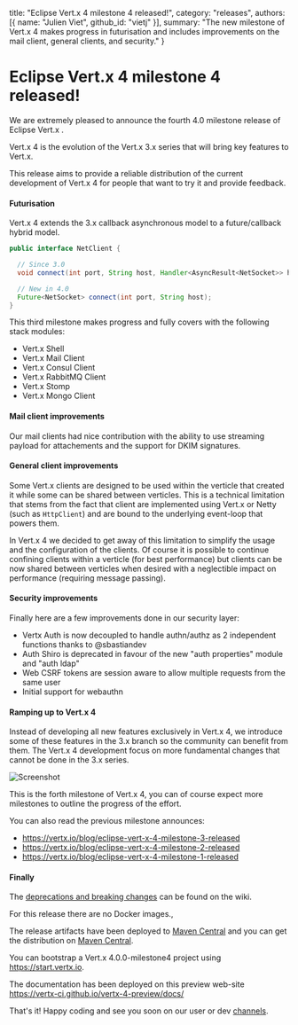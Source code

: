   title: "Eclipse Vert.x 4 milestone 4 released!",
  category: "releases",
  authors: [{
    name: "Julien Viet",
    github_id: "vietj"
  }],
  summary: "The new milestone of Vert.x 4 makes progress in futurisation and includes improvements on the mail client, general clients, and security."
}

# Eclipse Vert.x 4 milestone 4 released!

We are extremely pleased to announce the fourth 4.0 milestone release of Eclipse Vert.x .

Vert.x 4 is the evolution of the Vert.x 3.x series that will bring key features to Vert.x.

This release aims to provide a reliable distribution of the current development of Vert.x 4 for people that
want to try it and provide feedback.

#### Futurisation

Vert.x 4 extends the 3.x callback asynchronous model to a future/callback hybrid model.

```java
public interface NetClient {

  // Since 3.0
  void connect(int port, String host, Handler<AsyncResult<NetSocket>> handler);

  // New in 4.0
  Future<NetSocket> connect(int port, String host);
}
```

This third milestone makes progress and fully covers with the following stack modules:

- Vert.x Shell
- Vert.x Mail Client
- Vert.x Consul Client
- Vert.x RabbitMQ Client
- Vert.x Stomp
- Vert.x Mongo Client

#### Mail client improvements

Our mail clients had nice contribution with the ability to use streaming payload for attachements and the
support for DKIM signatures.

#### General client improvements

Some Vert.x clients are designed to be used within the verticle that created it while some can be shared between
verticles. This is a technical limitation that stems from the fact that client are implemented using Vert.x or Netty
(such as `HttpClient`) and are bound to the underlying event-loop that powers them.

In Vert.x 4 we decided to get away of this limitation to simplify the usage and the configuration of the clients. Of course
it is possible to continue confining clients within a verticle (for best performance) but clients can be now shared between
verticles when desired with a neglectible impact on performance (requiring message passing).

#### Security improvements

Finally here are a few improvements done in our security layer:

* Vertx Auth is now decoupled to handle authn/authz as 2 independent functions thanks to @sbastiandev
* Auth Shiro is deprecated in favour of the new "auth properties" module and "auth ldap"
* Web CSRF tokens are session aware to allow multiple requests from the same user
* Initial support for webauthn

#### Ramping up to Vert.x 4

Instead of developing all new features exclusively in Vert.x 4, we introduce some of these features in the 3.x branch
so the community can benefit from them. The Vert.x 4 development focus on more fundamental changes that cannot be done
in the 3.x series.

<img src="{{ site_url }}assets/blog/vertx-4-milestone4-release/vertx-4-timeline.png" alt="Screenshot" class="img-responsive" />

This is the forth milestone of Vert.x 4, you can of course expect more milestones to outline the progress of the effort.

You can also read the previous milestone announces:

- https://vertx.io/blog/eclipse-vert-x-4-milestone-3-released
- https://vertx.io/blog/eclipse-vert-x-4-milestone-2-released
- https://vertx.io/blog/eclipse-vert-x-4-milestone-1-released

#### Finally

The [deprecations and breaking changes](https://github.com/vert-x3/wiki/wiki/4.0.0-Deprecations-and-breaking-changes)
 can be found on the wiki.

For this release there are no Docker images.,

The release artifacts have been deployed to [Maven Central](https://search.maven.org/search?q=g:io.vertx%20AND%20v:4.0.0-milestone4) and you can get the distribution on [Maven Central](https://repo1.maven.org/maven2/io/vertx/vertx-stack-manager/4.0.0-milestone4/).

You can bootstrap a Vert.x 4.0.0-milestone4 project using https://start.vertx.io.

The documentation has been deployed on this preview web-site https://vertx-ci.github.io/vertx-4-preview/docs/

That's it! Happy coding and see you soon on our user or dev [channels](https://vertx.io/community).

